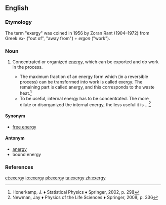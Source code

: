 ==English==

===Etymology===
The term "exergy" was coined in 1956 by Zoran Rant (1904–1972) from Greek ''ex-'' ("out of", "away from") + ''ergon'' ("work").

===Noun===
{{wikipedia}}
{{en-noun|~|exergies}}
# {{context|physics|lang=en}} Concentrated or organized [[energy]], which can be exported and do work in the process.
#* The maximum fraction of an energy form which (in a reversible process) can be transformed into work is called exergy. The remaining part is called anergy, and this corresponds to the waste heat.<ref>Honerkamp, J. ♦ Statistical Physics ♦ Springer, 2002, p. 298</ref>
#* To be useful, internal energy has to be concentrated. The more dilute or disorganized the internal energy, the less useful it is ...<ref>Newman, Jay ♦ Physics of the Life Sciences ♦ Springer, 2008, p. 336</ref>

====Synonym====
* [[free energy]]

====Antonym====
* [[anergy]]
* bound energy

===References===
<references/>

[[et:exergy]]
[[io:exergy]]
[[pl:exergy]]
[[ta:exergy]]
[[zh:exergy]]